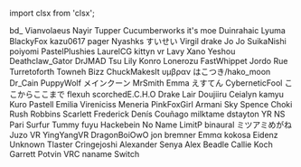 ﻿import clsx from 'clsx';


<!-- Reminder that not only HTML chars have to be escaped, MDX chars also need to be (such as a space followed by an underscore). -->
<Patronelt k="5" ias="1" sp="1" >bd&#0095;</Patronelt> <Patronelt k="3" ias="1" sp="1" >Vianvolaeus</Patronelt> <Patronelt k="3" ias="1" sp="1" >Nayir</Patronelt> <Patronelt k="3" ias="1" sp="1" >Tupper</Patronelt> <Patronelt k="3" ias="1" sp="1" >Cucumberworks</Patronelt> 
<Patronelt k="2" ias="1" sp="1" >it&#0039;s moe</Patronelt> <Patronelt k="2" ias="1" sp="1" >Duinrahaic</Patronelt> <Patronelt k="2" ias="1" sp="1" >Lyuma</Patronelt> <Patronelt k="2" ias="1" sp="1" >BlackyFox</Patronelt> <Patronelt k="2" ias="1" sp="1" >kazu0617</Patronelt> 
<Patronelt k="2" ias="1" sp="1" >pager</Patronelt> <Patronelt k="2" ias="1" sp="1" >Nyashks</Patronelt> <Patronelt k="2" ias="1" sp="1" >すいせい</Patronelt> <Patronelt k="2" ias="1" sp="1" >Virgil drake</Patronelt> <Patronelt k="2" ias="1" sp="1" >Jo Jo</Patronelt> 
<Patronelt k="2" ias="1" sp="1" >SuikaNishi</Patronelt> <Patronelt k="2" ias="1" sp="1" >poiyomi</Patronelt> <Patronelt k="2" ias="1" sp="1" >PastelPlushies</Patronelt> <Patronelt k="2" ias="1" sp="1" >LaurelCG</Patronelt> <Patronelt k="2" ias="1" sp="1" >kittyn vr</Patronelt> 
<Patronelt k="2" ias="1" sp="1" >Lavy</Patronelt> <Patronelt k="2" ias="1" sp="1" >Xano</Patronelt> <Patronelt k="2" ias="1" sp="0" >Yeshou</Patronelt> <Patronelt k="2" ias="1" sp="0" >Deathclaw&#0095;Gator</Patronelt> <Patronelt k="2" ias="1" sp="0" >DrJMAD</Patronelt> 
<Patronelt k="2" ias="1" sp="0" >Tsu</Patronelt> <Patronelt k="2" ias="1" sp="0" >Lily</Patronelt> <Patronelt k="2" ias="1" sp="0" >Konro</Patronelt> <Patronelt k="2" ias="1" sp="0" >Lonerozu</Patronelt> <Patronelt k="2" ias="1" sp="0" >FastWhippet</Patronelt> 
<Patronelt k="0" ias="1" sp="1" >Jordo</Patronelt> <Patronelt k="0" ias="0" sp="1" >Rue</Patronelt> <Patronelt k="0" ias="1" sp="1" >Turretoforth</Patronelt> <Patronelt k="0" ias="1" sp="1" >Towneh</Patronelt> <Patronelt k="0" ias="1" sp="1" >Bizz</Patronelt> 
<Patronelt k="0" ias="1" sp="1" >ChuckMakesIt</Patronelt> <Patronelt k="0" ias="1" sp="1" >υμβραν</Patronelt> <Patronelt k="0" ias="1" sp="1" >はこつき&#0047;hako&#0095;moon</Patronelt> <Patronelt k="0" ias="1" sp="1" >Dr&#0095;Cain</Patronelt> <Patronelt k="0" ias="0" sp="1" >PuppyWolf</Patronelt> 
<Patronelt k="0" ias="0" sp="1" >メインクーン</Patronelt> <Patronelt k="0" ias="0" sp="1" >MrSmith</Patronelt> <Patronelt k="0" ias="1" sp="1" >Emma</Patronelt> <Patronelt k="0" ias="1" sp="1" >えすてん</Patronelt> <Patronelt k="0" ias="0" sp="1" >CyberneticFool</Patronelt> 
<Patronelt k="0" ias="1" sp="1" >ここからここまで</Patronelt> <Patronelt k="0" ias="0" sp="1" >flexuh</Patronelt> <Patronelt k="0" ias="1" sp="1" >scorchedE&#0046;C&#0046;H&#0046;O</Patronelt> <Patronelt k="0" ias="1" sp="1" >Drake Lair</Patronelt> <Patronelt k="0" ias="1" sp="1" >Doujiiru</Patronelt> 
<Patronelt k="0" ias="0" sp="1" >Ceialyn</Patronelt> <Patronelt k="0" ias="1" sp="1" >kamyu</Patronelt> <Patronelt k="0" ias="1" sp="1" >Kuro</Patronelt> <Patronelt k="0" ias="1" sp="1" >Pastell Emilia</Patronelt> <Patronelt k="0" ias="1" sp="1" >Vireniciss</Patronelt> 
<Patronelt k="0" ias="1" sp="1" >Meneria</Patronelt> <Patronelt k="0" ias="1" sp="1" >PinkFoxGirl</Patronelt> <Patronelt k="0" ias="0" sp="1" >Armani</Patronelt> <Patronelt k="0" ias="1" sp="1" >Sky Spence</Patronelt> <Patronelt k="0" ias="1" sp="1" >Choki</Patronelt> 
<Patronelt k="0" ias="1" sp="1" >Rush Robbins</Patronelt> <Patronelt k="0" ias="1" sp="1" >Scarlett</Patronelt> <Patronelt k="0" ias="1" sp="1" >Frederick</Patronelt> <Patronelt k="0" ias="1" sp="1" >Denís Couñago</Patronelt> <Patronelt k="0" ias="0" sp="1" >milktame</Patronelt> 
<Patronelt k="0" ias="1" sp="1" >dstayton</Patronelt> <Patronelt k="0" ias="1" sp="1" >YR NS</Patronelt> <Patronelt k="0" ias="1" sp="1" >Pari</Patronelt> <Patronelt k="0" ias="1" sp="1" >Surfur</Patronelt> <Patronelt k="0" ias="1" sp="1" >Tummy</Patronelt> 
<Patronelt k="0" ias="1" sp="1" >fuyu</Patronelt> <Patronelt k="0" ias="1" sp="1" >Hackebein</Patronelt> <Patronelt k="0" ias="1" sp="1" >No Name</Patronelt> <Patronelt k="0" ias="1" sp="1" >LimitP</Patronelt> <Patronelt k="0" ias="1" sp="1" >binaural</Patronelt> 
<Patronelt k="0" ias="0" sp="1" >ミツアミめがね</Patronelt> <Patronelt k="0" ias="1" sp="1" >Juzo VR</Patronelt> <Patronelt k="0" ias="1" sp="1" >YingYangVR</Patronelt> <Patronelt k="0" ias="1" sp="1" >DragonBoiOwO</Patronelt> <Patronelt k="0" ias="1" sp="1" >jon bremner</Patronelt> 
<Patronelt k="0" ias="0" sp="1" >Emmα</Patronelt> <Patronelt k="0" ias="0" sp="1" >kokosa</Patronelt> <Patronelt k="0" ias="1" sp="1" >Eidenz</Patronelt> <Patronelt k="0" ias="1" sp="1" >Unknown</Patronelt> <Patronelt k="0" ias="1" sp="1" >Tlaster</Patronelt> 
<Patronelt k="0" ias="1" sp="1" >Cringejoshi</Patronelt> <Patronelt k="0" ias="1" sp="1" >Alexander</Patronelt> <Patronelt k="0" ias="1" sp="1" >Senya</Patronelt> <Patronelt k="0" ias="1" sp="1" >Alex Beadle</Patronelt> <Patronelt k="0" ias="1" sp="1" >Callie Koch</Patronelt> 
<Patronelt k="0" ias="1" sp="1" >Garrett Potvin</Patronelt> <Patronelt k="0" ias="1" sp="1" >VRC naname</Patronelt> <Patronelt k="0" ias="1" sp="1" >Switch</Patronelt> 
